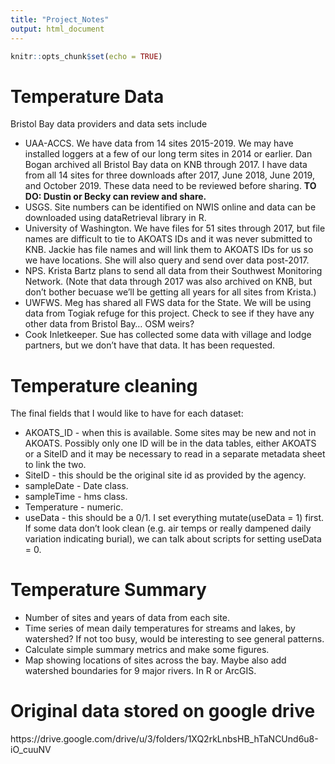 ```yaml
---
title: "Project_Notes"
output: html_document
---
```


```r
knitr::opts_chunk$set(echo = TRUE)
```

# Temperature Data

Bristol Bay data providers and data sets include 

* UAA-ACCS. We have data from 14 sites 2015-2019. We may have installed loggers at a few of our long term sites in 2014 or earlier. Dan Bogan archived all Bristol Bay data on KNB through 2017. I have data from all 14 sites for three downloads after 2017, June 2018, June 2019, and October 2019. These data need to be reviewed before sharing. **TO DO: Dustin or Becky can review and share.**
* USGS. Site numbers can be identified on NWIS online and data can be downloaded using dataRetrieval library in R.
* University of Washington. We have files for 51 sites through 2017, but file names are difficult to tie to AKOATS IDs and it was never submitted to KNB. Jackie has file names and will link them to AKOATS IDs for us so we have locations. She will also query and send over data post-2017.
* NPS. Krista Bartz plans to send all data from their Southwest Monitoring Network. (Note that data through 2017 was also archived on KNB, but don't bother becuase we'll be getting all years for all sites from Krista.)
* UWFWS. Meg has shared all FWS data for the State. We will be using data from Togiak refuge for this project. Check to see if they have any other data from Bristol Bay... OSM weirs?
* Cook Inletkeeper. Sue has collected some data with village and lodge partners, but we don't have that data. It has been requested.

# Temperature cleaning

The final fields that I would like to have for each dataset:

* AKOATS_ID - when this is available. Some sites may be new and not in AKOATS. Possibly only one ID will be in the data tables, either AKOATS or a SiteID and it may be necessary to read in a separate metadata sheet to link the two.
* SiteID - this should be the original site id as provided by the agency. 
* sampleDate - Date class.
* sampleTime - hms class.
* Temperature - numeric.
* useData - this should be a 0/1. I set everything mutate(useData = 1) first. If some data don't look clean (e.g. air temps or really dampened daily variation indicating burial), we can talk about scripts for setting useData = 0.


# Temperature Summary

* Number of sites and years of data from each site.
* Time series of mean daily temperatures for streams and lakes, by watershed? If not too busy, would be interesting to see general patterns.
* Calculate simple summary metrics and make some figures.
* Map showing locations of sites across the bay. Maybe also add watershed boundaries for 9 major rivers. In R or ArcGIS.

# Original data stored on google drive
https://drive.google.com/drive/u/3/folders/1XQ2rkLnbsHB_hTaNCUnd6u8-iO_cuuNV
